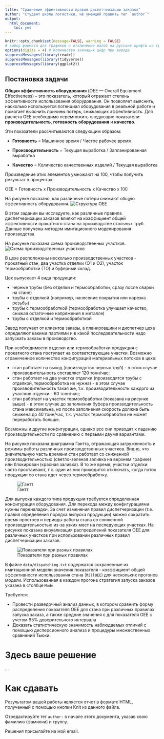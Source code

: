 ```yaml
---
title: "Сравнение эффективности правил диспетчеизации заказов"
author: "Студент школы логистики, не умеющий править тег `author`"
output: 
  html_document: 
    toc: yes
---
```


```r
knitr::opts_chunk$set(message=FALSE, warning = FALSE) 
# выбор формата для графиков и отключение жалоб на русские шрифты на графиках
options(digits = 4) # Количество значащих цифр при выводе
suppressMessages(library(readr))
suppressMessages(library(tidyverse))
suppressMessages(library(ggplot2))
```

## Постановка задачи


**Общая эффективность оборудования** (OEE — Overall Equipment Effectiveness) – это показатель, который отражает степень эффективности использования оборудования. Он позволяет выяснить, насколько используется потенциал оборудования в реальной работе и помогает выяснить причины потерь, снижающих эффективность.
Для расчета ОЕЕ необходимо перемножить следующие показатели: **производительность**, **готовность оборудования** и **качество**. 

Эти показатели рассчитываются следующим образом:

- **Готовность** = Машинное время / Чистое рабочее время

- **Производительность** = Текущая выработка / Запланированная выработка

- **Качество** = Количество качественных изделий / Текущая выработка

Произведение этих элементов умножают на 100, чтобы получить результат в процентах:

ОЕЕ = Готовность x Производительность x Качество х 100

На рисунке показано, как различные потери снижают общую эффективность оборудования.
![Структура OEE](pics/diagramma-oee.gif)

В этом задании вы исследуете, как различные правила диспетчеризации заказов влияют на коэффициент общей эффективности прокатного стана на производстве стальных труб. Данные получены методом имитационного моделирования производства.


На рисунке показана схема производственных участков.
![Схема производственных участков](pics/flowchart.png)

В цехе расположены несколько производственных участков - прокатный стан, два участка отделки (О1 и О2), участок термообработки (ТО) и буферный склад. 

Цех выпускает 4 вида продукции:

 - черные трубы (без отделки и термообработки, сразу после сварки на стане)
 - трубы с отделкой (например, нанесение покрытия или нарезка резьбы)
 - трубы с термообработкой (термообработка улучшает качество, снижая остаточные напряжения в металле)
 - трубы с отделкой и термообработкой

Завод получает от клиентов заказы, а планировщики и диспетчер цеха определяют какими партиями и в какой последовательности надо запускать заказы в производство.

При необходимости отделки или термообработки продукция с прокатного стана поступает на соответствующие участки. Возможно ограниченное количество конфигураций материальных потоков в цехе: 

- стан работает на выход (производство черных труб) - в этом случае производительность составляет 120 тонн/час;
- стан работает на два участка отделки (производятся трубы с отделкой, термообработка не нужна) - в этом случае производительность такая же, т.к. производительность каждого из участков отделки - 60 тонн/час;
- стан работает на участок термообработки (показана на рисунке выше) - в этом случае до заполнения буфера производительность стана максимальна, но после заполнения скорость должна быть снижена до 40 тонн/час, т.к. участок термообработки не может переработать больше.

Возможны и другие конфигурации, однако все они приводят к падению производительности по сравнению с первыми двумя вариантами.

На рисунке показана диаграмма Гантта, отражающая загруженность и режимы работы различных производственных участков. Видно, что значительную часть времени стан работает со сниженной производительностью (светло-зеленая заливка на верхнем графике) или блокирован (красная заливка). В то же время, участки отделки часто простаивают, т.к. один из них приходится отключать, когда поток продукции со стана идет через термообработку.

![Гантт](pics/mode0.png)

Для выпуска каждого типа продукции требуется определенная конфигурация оборудования. Для перехода между конфигурациями нужны переналадки. За счет изменения правил диспетчеризации (т.е. правил определения порядка выпуска продукции) можно сократить время простоев и периоды работы стана со сниженной производительностью из-за узких мест на последующих участках. На рисунке показана визуализация распределений показателя OEE для различных участков при использовании различных правил диспетчеризации заказов.

![Показатели при разных правилах](pics/dispatching.png)



В файле `data/dispatching.txt` содержатся сохраненные из имитационной модели значения показателя - коэффициент общей эффективности использования стана (`MillOEE`) для нескольких прогонов модели. Использованная в каждом прогоне стратегия запуска заказов указана в столбце `Mode`.


Требуется:

- Провести разведочный анализ данных, в котором сравнить форму распределения показателя OEE для стана при различных правилах запуска заказа, а также средние значения с для показателя OEE с учетом 95% доверительного интервала
- Доказать статистическую значимость наблюдаемых отличий с помощью дисперсионного анализа и процедуры множественных сравнений Тьюки.

# Здесь ваше решение

...

# Как сдавать

Результатом вашей работы является отчет в формате HTML, полученный с помощью кнопки Knit из данного файла.

Отредактируйте тег `author:` в начале этого документа, указав свою фамилию (фамилии) и группу.

Решения присылайте на мой email.
